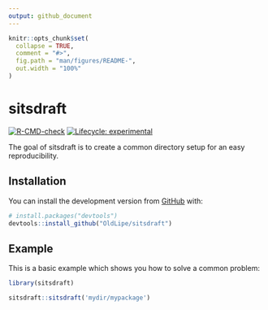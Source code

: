 ```yaml
---
output: github_document
---
```


<!-- README.md is generated from README.Rmd. Please edit that file -->

```r
knitr::opts_chunk$set(
  collapse = TRUE,
  comment = "#>",
  fig.path = "man/figures/README-",
  out.width = "100%"
)
```

# sitsdraft

<!-- badges: start -->
[![R-CMD-check](https://github.com/OldLipe/sitsdraft/workflows/R-CMD-check/badge.svg)](https://github.com/OldLipe/sitsdraft/actions)
[![Lifecycle: experimental](https://img.shields.io/badge/lifecycle-experimental-orange.svg)](https://lifecycle.r-lib.org/articles/stages.html#experimental)
<!-- badges: end -->

The goal of sitsdraft is to create a common directory setup for an easy reproducibility. 

## Installation

You can install the development version from [GitHub](https://github.com/) with:

``` r
# install.packages("devtools")
devtools::install_github("OldLipe/sitsdraft")
```
## Example

This is a basic example which shows you how to solve a common problem:

``` r
library(sitsdraft)

sitsdraft::sitsdraft('mydir/mypackage')
```

